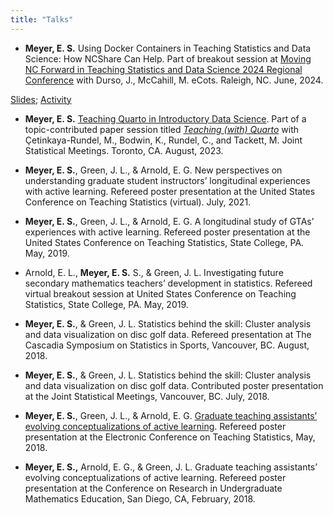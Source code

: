 ```yaml
---
title: "Talks"
---
```



-   **Meyer, E. S.** Using Docker Containers in Teaching Statistics and Data Science: How NCShare Can Help. Part of breakout session at [Moving NC Forward in Teaching Statistics and Data Science 2024 Regional Conference](https://fi.ncsu.edu/moving-nc-forward-in-teaching-statistics-and-data-science-2024-regional-conference/) with Durso, J., McCahill, M. eCots. Raleigh, NC. June, 2024.

[Slides](prez/eCots-24/slides.pdf); [Activity](prez/eCots-24/day1.pdf)


-   **Meyer, E. S.** [Teaching Quarto in Introductory Data Science](https://mine-cetinkaya-rundel.github.io/teach-with-quarto/talks/2-intro-ds/). Part of a topic-contributed paper session titled [*Teaching (with) Quarto*](https://mine-cetinkaya-rundel.github.io/teach-with-quarto/) with Çetinkaya-Rundel, M., Bodwin, K., Rundel, C., and Tackett, M. Joint Statistical Meetings. Toronto, CA. August, 2023.

-   **Meyer, E. S.**, Green, J. L., & Arnold, E. G. New perspectives on understanding graduate student instructors' longitudinal experiences with active learning. Refereed poster presentation at the United States Conference on Teaching Statistics (virtual). July, 2021.

-   **Meyer, E. S.**, Green, J. L., & Arnold, E. G. A longitudinal study of GTAs' experiences with active learning. Refereed poster presentation at the United States Conference on Teaching Statistics, State College, PA. May, 2019.

-   Arnold, E. L., **Meyer, E. S.** S., & Green, J. L. Investigating future secondary mathematics teachers' development in statistics. Refereed virtual breakout session at United States Conference on Teaching Statistics, State College, PA. May, 2019.

-   **Meyer, E. S.**, & Green, J. L. Statistics behind the skill: Cluster analysis and data visualization on disc golf data. Refereed presentation at The Cascadia Symposium on Statistics in Sports, Vancouver, BC. August, 2018.

-   **Meyer, E. S.**, & Green, J. L. Statistics behind the skill: Cluster analysis and data visualization on disc golf data. Contributed poster presentation at the Joint Statistical Meetings, Vancouver, BC. July, 2018.

-   **Meyer, E. S.**, Green, J. L., & Arnold, E. G. [Graduate teaching assistants' evolving conceptualizations of active learning](https://www.causeweb.org/cause/ecots/ecots18/posters/2-04). Refereed poster presentation at the Electronic Conference on Teaching Statistics, May, 2018.

-   **Meyer, E. S.,** Arnold, E. G., & Green, J. L. Graduate teaching assistants' evolving conceptualizations of active learning. Refereed poster presentation at the Conference on Research in Undergraduate Mathematics Education, San Diego, CA, February, 2018.
